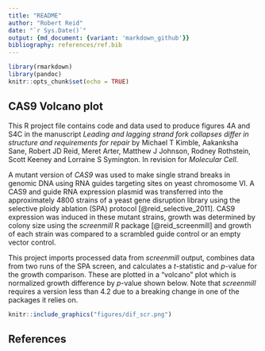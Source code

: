```yaml
---
title: "README"
author: "Robert Reid"
date: "`r Sys.Date()`"
output: {md_document: {variant: 'markdown_github'}}
bibliography: references/ref.bib
---
```


```r
library(rmarkdown)
library(pandoc)
knitr::opts_chunk$set(echo = TRUE)
```

## CAS9 Volcano plot

This R project file contains code and data used to produce figures 4A and S4C
in the manuscript _Leading and lagging strand fork collapses differ in structure
and requirements for repair_ by Michael T Kimble, Aakanksha Sane,
Robert JD Reid, Meret Arter, Matthew J Johnson, Rodney Rothstein, Scott Keeney
and Lorraine S Symington. In revision for _Molecular Cell_.

A mutant version of _CAS9_ was used to make single strand breaks in genomic DNA using
RNA guides targeting sites on yeast chromosome VI. A CAS9 and guide
RNA expression plasmid was transferred into the approximately 4800 strains
of a yeast gene disruption library using the selective ploidy ablation (SPA)
protocol [@reid_selective_2011]. CAS9 expression was induced in these mutant
strains, growth was determined by colony size using the _screenmill_ R package [@reid_screenmill]
and growth of each strain was compared to a scrambled guide control or an empty vector control.

This project imports processed data from _screenmill_ output, combines data from 
two runs of the SPA screen, and calculates a $t$-statistic and $p$-value for the
growth comparison. These are plotted in a "volcano" plot which is normalized
growth difference by $p$-value shown below. Note that _screenmill_ requires a version
less than 4.2 due to a breaking change in one of the packages it relies on.



```r
knitr::include_graphics("figures/dif_scr.png")
```

## References
